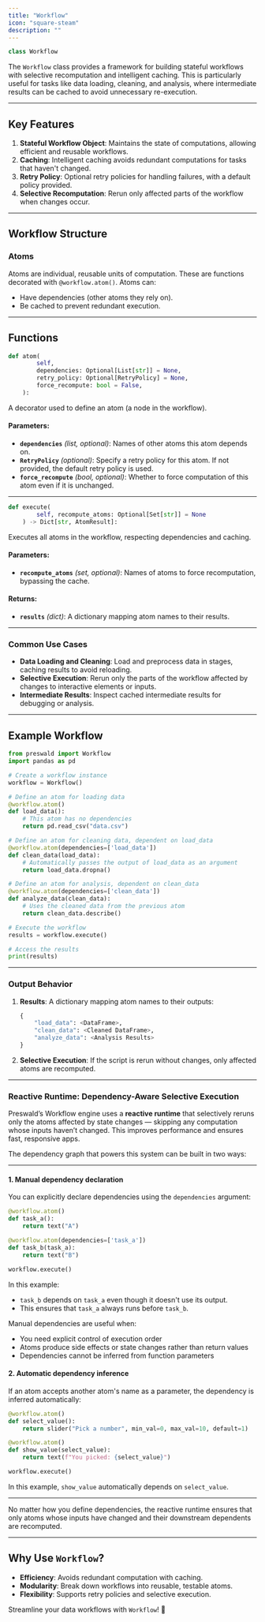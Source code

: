 ```yaml
---
title: "Workflow"
icon: "square-steam"
description: ""
---
```


```python
class Workflow
```

The `Workflow` class provides a framework for building stateful workflows with selective recomputation and intelligent caching. This is particularly useful for tasks like data loading, cleaning, and analysis, where intermediate results can be cached to avoid unnecessary re-execution.

---

## Key Features

1. **Stateful Workflow Object**: Maintains the state of computations, allowing efficient and reusable workflows.
2. **Caching**: Intelligent caching avoids redundant computations for tasks that haven't changed.
3. **Retry Policy**: Optional retry policies for handling failures, with a default policy provided.
4. **Selective Recomputation**: Rerun only affected parts of the workflow when changes occur.

---

## Workflow Structure

### Atoms

Atoms are individual, reusable units of computation. These are functions decorated with `@workflow.atom()`. Atoms can:

- Have dependencies (other atoms they rely on).
- Be cached to prevent redundant execution.

---

## Functions

```python
def atom(
        self,
        dependencies: Optional[List[str]] = None,
        retry_policy: Optional[RetryPolicy] = None,
        force_recompute: bool = False,
    ):
```

A decorator used to define an atom (a node in the workflow).

#### Parameters:

- **`dependencies`** _(list, optional)_: Names of other atoms this atom depends on.
- **`RetryPolicy`** _(optional)_: Specify a retry policy for this atom. If not provided, the default retry policy is used.
- **`force_recompute`** _(bool, optional)_: Whether to force computation of this atom even if it is unchanged.

---

```python
def execute(
        self, recompute_atoms: Optional[Set[str]] = None
    ) -> Dict[str, AtomResult]:
```

Executes all atoms in the workflow, respecting dependencies and caching.

#### Parameters:

- **`recompute_atoms`** _(set, optional)_: Names of atoms to force recomputation, bypassing the cache.

#### Returns:

- **`results`** _(dict)_: A dictionary mapping atom names to their results.

---

### Common Use Cases

- **Data Loading and Cleaning**: Load and preprocess data in stages, caching results to avoid reloading.
- **Selective Execution**: Rerun only the parts of the workflow affected by changes to interactive elements or inputs.
- **Intermediate Results**: Inspect cached intermediate results for debugging or analysis.

---

## Example Workflow

```python
from preswald import Workflow
import pandas as pd

# Create a workflow instance
workflow = Workflow()

# Define an atom for loading data
@workflow.atom()
def load_data():
    # This atom has no dependencies
    return pd.read_csv("data.csv")

# Define an atom for cleaning data, dependent on load_data
@workflow.atom(dependencies=['load_data'])
def clean_data(load_data):
    # Automatically passes the output of load_data as an argument
    return load_data.dropna()

# Define an atom for analysis, dependent on clean_data
@workflow.atom(dependencies=['clean_data'])
def analyze_data(clean_data):
    # Uses the cleaned data from the previous atom
    return clean_data.describe()

# Execute the workflow
results = workflow.execute()

# Access the results
print(results)
```

---

### Output Behavior

1. **Results**: A dictionary mapping atom names to their outputs:
   ```python
   {
       "load_data": <DataFrame>,
       "clean_data": <Cleaned DataFrame>,
       "analyze_data": <Analysis Results>
   }
   ```
2. **Selective Execution**: If the script is rerun without changes, only affected atoms are recomputed.

---

### Reactive Runtime: Dependency-Aware Selective Execution

Preswald’s Workflow engine uses a **reactive runtime** that selectively reruns only the atoms affected by state changes — skipping any computation whose inputs haven’t changed. This improves performance and ensures fast, responsive apps.

The dependency graph that powers this system can be built in two ways:

---

#### 1. Manual dependency declaration

You can explicitly declare dependencies using the `dependencies` argument:

```python
@workflow.atom()
def task_a():
    return text("A")

@workflow.atom(dependencies=['task_a'])
def task_b(task_a):
    return text("B")

workflow.execute()
```

In this example:
- `task_b` depends on `task_a` even though it doesn't use its output.
- This ensures that `task_a` always runs before `task_b`.

Manual dependencies are useful when:
- You need explicit control of execution order
- Atoms produce side effects or state changes rather than return values
- Dependencies cannot be inferred from function parameters

#### 2. Automatic dependency inference
If an atom accepts another atom's name as a parameter, the dependency is inferred automatically:

```python
@workflow.atom()
def select_value():
    return slider("Pick a number", min_val=0, max_val=10, default=1)

@workflow.atom()
def show_value(select_value):
    return text(f"You picked: {select_value}")

workflow.execute()
```
In this example, `show_value` automatically depends on `select_value`.

---

No matter how you define dependencies, the reactive runtime ensures that only atoms whose inputs have changed and their downstream dependents are recomputed.

---

## Why Use `Workflow`?

- **Efficiency**: Avoids redundant computation with caching.
- **Modularity**: Break down workflows into reusable, testable atoms.
- **Flexibility**: Supports retry policies and selective execution.

Streamline your data workflows with `Workflow`! 🚀
